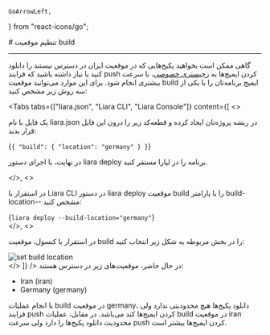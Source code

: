     GoArrowLeft,
} from "react-icons/go";


<Layout>
<Head>
<title>مستندات تنظیم موقعیت build در پلتفرم  - لیارا</title>
</Head>
# تنظیم موقعیت build

<hr className="mb-2" />
گاهی ممکن است بخواهید پکیج‌هایی که در موقعیت ایران در دسترس نیستند را دانلود کنید یا نیاز داشته باشید که فرایند push کردن ایمیج‌ها به <a href="./private-registry" className="blue-link">رجیستری خصوصی</a>، با سرعت بیشتری انجام شود. برای این موارد می‌توانید موقعیت build ایمیج برنامه‌تان را با یکی از سه روش زیر مشخص کنید:

<Tabs 
    tabs={["liara.json", "Liara CLI", "Liara Console"]} 
    content={[
    <>
    <p>
    یک فایل با نام <Important>liara.json</Important> در ریشه‌ پروژه‌تان ایجاد کرده و قطعه‌کد زیر را درون این فایل قرار بدید:
    </p>
    <div className='h-2' />
    <div dir="ltr">
    <Highlight className="json">
        {`{
  "build": {
     "location": "germany"
  }
}`}
    </Highlight>
    </div>
    <div className='h-2' />
    <p>
    در نهایت، با اجرای دستور <Important>liara deploy</Important> برنامه را در لیارا مستقر کنید.
    </p>
    </>,
    <>
    <p>
    در استقرار با Liara CLI در دستور <Important>liara deploy</Important> موقعیت build را با پارامتر <Important>build-location--</Important> مشخص کنید:
    </p>
    <div className='h-2' />
    <div dir="ltr">
    <Highlight className="json">
        {`liara deploy --build-location="germany"`}
    </Highlight>
    </div>
    <div className='h-2' />
    </>,
    <>
    <p>
        در استقرار با کنسول، موقعیت build را در بخش مربوطه به شکل زیر انتخاب کنید:
    </p>
    <div className='h-2' />
    <img src="https://files.liara.ir/liara/docs/set-build-location.png" alt="set build location" />
    <div className='h-2' />
    </>
]} 
/>
در حال حاضر، موقعیت‌های زیر در دسترس هستند:
<div className='h-2' />
<ul>
    <li>Iran (iran)</li>
    <li>Germany (germany)</li>
</ul>
<div className='h-2' />

<Alert variant="info">
<p>
با انجام عملیات build در موقعیت germany، دانلود پکیج‌ها هیچ محدودیتی ندارد ولی فرایند push کردن ایمیج‌ها کند می‌باشد. در مقابل، عملیات build در موقعیت iran محدودیت دانلود پکیج‌ها را دارد ولی سرعت push کردن ایمیج‌ها بیشتر است.
</p>
</Alert>

</Layout>